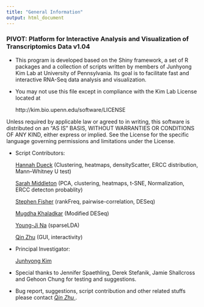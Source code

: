 ```yaml
---
title: "General Information"
output: html_document
---
```


### PIVOT: Platform for Interactive Analysis and Visualization of Transcriptomics Data v1.04

* This program is developed based on the Shiny framework, a set of R packages and a collection of scripts written by members of Junhyong Kim Lab at University of Pennsylvania. Its goal is to facilitate fast and interactive RNA-Seq data analysis and visualization. 

* You may not use this file except in compliance with the Kim Lab License located at

     http://kim.bio.upenn.edu/software/LICENSE

 Unless required by applicable law or agreed to in writing, this
 software is distributed on an "AS IS" BASIS, WITHOUT WARRANTIES OR
 CONDITIONS OF ANY KIND, either express or implied.  See the License
 for the specific language governing permissions and limitations
 under the License.
 
* Script Contributors:

    <a href="mailto:hdueck@mail.med.upenn.edu" class="btn btn-primary">Hannah Dueck</a> (Clustering, heatmaps, densityScatter, ERCC distribution, Mann–Whitney U test)

    <a href="mailto:s.a.middlet@gmail.com"  class="btn btn-primary">Sarah Middleton</a> (PCA, clustering, heatmaps, t-SNE, Normalization, ERCC detecton probablity)
    
    <a href="mailto:safisher@sas.upenn.edu" class="btn btn-primary">Stephen Fisher</a> (rankFreq, pairwise-correlation, DESeq)
    
    <a href="mailto:mugdhak@mail.med.upenn.edu" class="btn btn-primary">Mugdha Khaladkar</a> (Modified DESeq)
    
    <a href="mailto:youngji@sas.upenn.edu" class="btn btn-primary">Young-Ji Na</a> (sparseLDA)
    
    <a href="mailto:qinzhu@outlook.com" class="btn btn-primary">Qin Zhu</a> (GUI, interactivity)
    
* Principal Investigator:

     <a href="mailto:junhyong@sas.upenn.edu" class="btn btn-primary">Junhyong Kim</a> 

* Special thanks to Jennifer Spaethling, Derek Stefanik, Jamie Shallcross and Gehoon Chung for testing and suggestions. 

* Bug report, suggestions, script contribution and other related stuffs please contact <a href="mailto:qinzhu@outlook.com">*Qin Zhu* </a>.


<br>
<br>
